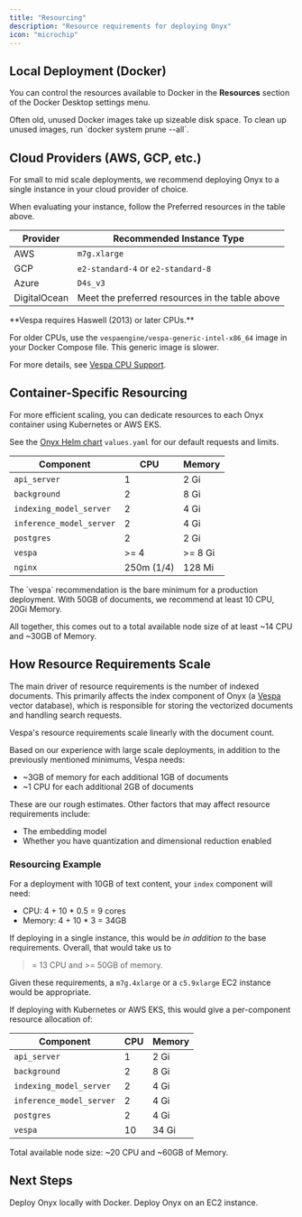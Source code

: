 ```yaml
---
title: "Resourcing"
description: "Resource requirements for deploying Onyx"
icon: "microchip"
---
```



<ResourcingOverview />

## Local Deployment (Docker)

You can control the resources available to Docker in the **Resources** section of the Docker Desktop settings menu.

<Info>
  Often old, unused Docker images take up sizeable disk space. To clean up unused images,
  run `docker system prune --all`.
</Info>

## Cloud Providers (AWS, GCP, etc.)

For small to mid scale deployments, we recommend deploying Onyx to a single instance in your cloud provider of choice.

When evaluating your instance, follow the Preferred resources in the table above.

| Provider | Recommended Instance Type |
| --- | --- |
| AWS | `m7g.xlarge` |
| GCP | `e2-standard-4` or `e2-standard-8` |
| Azure | `D4s_v3` |
| DigitalOcean | Meet the preferred resources in the table above |

<Accordion title="Vespa on older CPUs">
  **Vespa requires Haswell (2013) or later CPUs.**

  For older CPUs, use the `vespaengine/vespa-generic-intel-x86_64` image in your Docker Compose file.
  This generic image is slower.

  For more details, see [Vespa CPU Support](https://docs.vespa.ai/en/cpu-support.html).
</Accordion>

## Container-Specific Resourcing

For more efficient scaling, you can dedicate resources to each Onyx container using Kubernetes or AWS EKS.

See the [Onyx Helm chart](https://github.com/onyx-dot-app/onyx/blob/main/deployment/helm/charts/onyx/values.yaml)
`values.yaml` for our default requests and limits.

| Component | CPU | Memory |
| --- | --- | --- |
| `api_server` | 1 | 2 Gi |
| `background` | 2 | 8 Gi |
| `indexing_model_server` | 2 | 4 Gi |
| `inference_model_server` | 2 | 4 Gi |
| `postgres` | 2 | 2 Gi |
| `vespa` | >= 4 | >= 8 Gi |
| `nginx` | 250m (1/4) | 128 Mi |

<Info>
  The `vespa` recommendation is the bare minimum for a production deployment. With 50GB of documents,
  we recommend at least 10 CPU, 20Gi Memory.
</Info>

All together, this comes out to a total available node size of at least ~14 CPU and ~30GB of Memory.

## How Resource Requirements Scale

The main driver of resource requirements is the number of indexed documents.
This primarily affects the index component of Onyx (a [Vespa](https://vespa.ai/) vector database),
which is responsible for storing the vectorized documents and handling search requests.

<Note>
  Vespa's resource requirements scale linearly with the document count.
</Note>

Based on our experience with large scale deployments, in addition to the previously mentioned minimums, Vespa needs:
- ~3GB of memory for each additional 1GB of documents
- ~1 CPU for each additional 2GB of documents

These are our rough estimates. Other factors that may affect resource requirements include:
- The embedding model
- Whether you have quantization and dimensional reduction enabled

### Resourcing Example

For a deployment with 10GB of text content, your `index` component will need:
- CPU: 4 + 10 * 0.5 = 9 cores
- Memory: 4 + 10 * 3 = 34GB

If deploying in a single instance, this would be *in addition to* the base requirements. Overall, that would take us to
>= 13 CPU and >= 50GB of memory.

Given these requirements, a `m7g.4xlarge` or a `c5.9xlarge` EC2 instance would be appropriate.

If deploying with Kubernetes or AWS EKS, this would give a per-component resource allocation of:

| Component | CPU | Memory |
| --- | --- | --- |
| `api_server` | 1 | 2 Gi |
| `background` | 2 | 8 Gi |
| `indexing_model_server` | 2 | 4 Gi |
| `inference_model_server` | 2 | 4 Gi |
| `postgres` | 2 | 4 Gi |
| `vespa` | 10 | 34 Gi |

Total available node size: ~20 CPU and ~60GB of Memory.

## Next Steps

<CardGroup cols={2}>
  <Card title="Guide: Deploy Onyx Locally" icon="microchip" href="/deployment/cloud/local_deployments/docker">
    Deploy Onyx locally with Docker.
  </Card>

  <Card title="Guide: Deploy on AWS" icon="microchip" href="/deployment/cloud/aws/ec2">
    Deploy Onyx on an EC2 instance.
  </Card>
</CardGroup>
